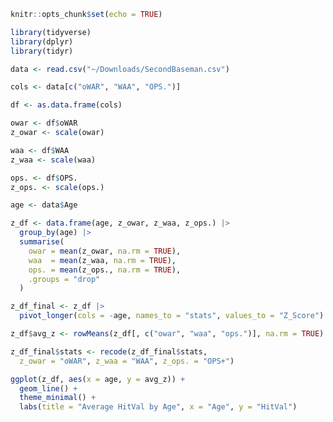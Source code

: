 ```r
knitr::opts_chunk$set(echo = TRUE)
```

```r
library(tidyverse)
library(dplyr)
library(tidyr)

data <- read.csv("~/Downloads/SecondBaseman.csv")
```

```r
cols <- data[c("oWAR", "WAA", "OPS.")]

df <- as.data.frame(cols)
```

```r
owar <- df$oWAR
z_owar <- scale(owar)
```

```r
waa <- df$WAA
z_waa <- scale(waa)
```

```r
ops. <- df$OPS.
z_ops. <- scale(ops.)
```

```r
age <- data$Age

z_df <- data.frame(age, z_owar, z_waa, z_ops.) |>
  group_by(age) |>
  summarise(
    owar = mean(z_owar, na.rm = TRUE),
    waa  = mean(z_waa, na.rm = TRUE),
    ops. = mean(z_ops., na.rm = TRUE),
    .groups = "drop"
  )

z_df_final <- z_df |>
  pivot_longer(cols = -age, names_to = "stats", values_to = "Z_Score")
```

```r
z_df$avg_z <- rowMeans(z_df[, c("owar", "waa", "ops.")], na.rm = TRUE)

z_df_final$stats <- recode(z_df_final$stats,
  z_owar = "oWAR", z_waa = "WAA", z_ops. = "OPS+")
```

```r
ggplot(z_df, aes(x = age, y = avg_z)) +
  geom_line() +
  theme_minimal() +
  labs(title = "Average HitVal by Age", x = "Age", y = "HitVal")

```


